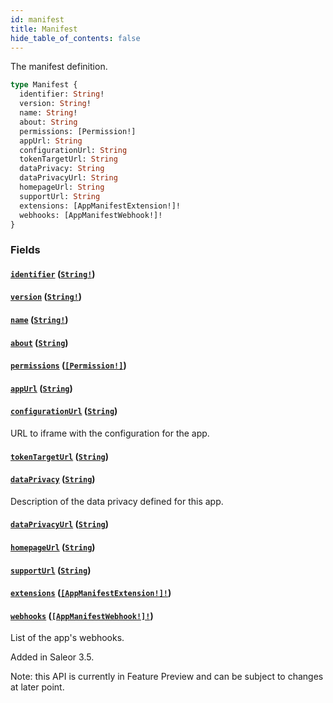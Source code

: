 ```yaml
---
id: manifest
title: Manifest
hide_table_of_contents: false
---
```


The manifest definition.

```graphql
type Manifest {
  identifier: String!
  version: String!
  name: String!
  about: String
  permissions: [Permission!]
  appUrl: String
  configurationUrl: String
  tokenTargetUrl: String
  dataPrivacy: String
  dataPrivacyUrl: String
  homepageUrl: String
  supportUrl: String
  extensions: [AppManifestExtension!]!
  webhooks: [AppManifestWebhook!]!
}
```

### Fields

#### [`identifier`](#) ([`String!`](../../../developer/api-reference/scalars/string))

#### [`version`](#) ([`String!`](../../../developer/api-reference/scalars/string))

#### [`name`](#) ([`String!`](../../../developer/api-reference/scalars/string))

#### [`about`](#) ([`String`](../../../developer/api-reference/scalars/string))

#### [`permissions`](#) ([`[Permission!]`](../../../developer/api-reference/objects/permission))

#### [`appUrl`](#) ([`String`](../../../developer/api-reference/scalars/string))

#### [`configurationUrl`](#) ([`String`](../../../developer/api-reference/scalars/string))

URL to iframe with the configuration for the app.

#### [`tokenTargetUrl`](#) ([`String`](../../../developer/api-reference/scalars/string))

#### [`dataPrivacy`](#) ([`String`](../../../developer/api-reference/scalars/string))

Description of the data privacy defined for this app.

#### [`dataPrivacyUrl`](#) ([`String`](../../../developer/api-reference/scalars/string))

#### [`homepageUrl`](#) ([`String`](../../../developer/api-reference/scalars/string))

#### [`supportUrl`](#) ([`String`](../../../developer/api-reference/scalars/string))

#### [`extensions`](#) ([`[AppManifestExtension!]!`](../../../developer/api-reference/objects/app-manifest-extension))

#### [`webhooks`](#) ([`[AppManifestWebhook!]!`](../../../developer/api-reference/objects/app-manifest-webhook))

List of the app's webhooks.

Added in Saleor 3.5.

Note: this API is currently in Feature Preview and can be subject to changes at later point.
